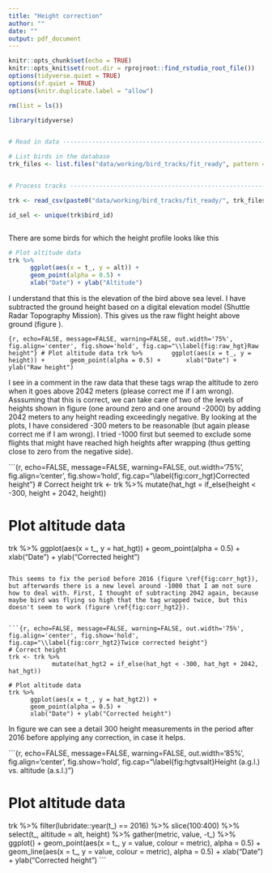 ```yaml
---
title: "Height correction"
author: ""
date: ""
output: pdf_document
---
```


```r
knitr::opts_chunk$set(echo = TRUE)
knitr::opts_knit$set(root.dir = rprojroot::find_rstudio_root_file())
options(tidyverse.quiet = TRUE)
options(sf.quiet = TRUE)
options(knitr.duplicate.label = "allow")
```

```r

rm(list = ls())

library(tidyverse)


# Read in data ------------------------------------------------------------

# List birds in the database
trk_files <- list.files("data/working/bird_tracks/fit_ready", pattern = "height.csv")


# Process tracks ----------------------------------------------------------

trk <- read_csv(paste0("data/working/bird_tracks/fit_ready/", trk_files[11]))

id_sel <- unique(trk$bird_id)



```



There are some birds for which the height profile looks like this



```r
# Plot altitude data
trk %>% 
      ggplot(aes(x = t_, y = alt)) +
      geom_point(alpha = 0.5) +
      xlab("Date") + ylab("Altitude")
```

I understand that this is the elevation of the bird above sea level. I have subtracted the ground height based on a digital elevation model (Shuttle Radar Topography Mission). This gives us the raw flight height above ground (figure \ref{fig:raw_hgt}).


```{r, echo=FALSE, message=FALSE, warning=FALSE, out.width='75%', fig.align='center', fig.show='hold', fig.cap="\\label{fig:raw_hgt}Raw height"}
# Plot altitude data
trk %>% 
      ggplot(aes(x = t_, y = height)) +
      geom_point(alpha = 0.5) +
      xlab("Date") + ylab("Raw height")
```

I see in a comment in the raw data that these tags wrap the altitude to zero when it goes above 2042 meters (please correct me if I am wrong). Asssuming that this is correct, we can take care of two of the levels of heights shown in figure \ref{fig:raw_hgt} (one around zero and one around -2000) by adding 2042 meters to any height reading exceedingly negative. By looking at the plots, I have considered -300 meters to be reasonable (but again please correct me if I am wrong). I tried -1000 first but seemed to exclude some flights that might have reached high heights after wrapping (thus getting close to zero from the negative side).


```{r, echo=FALSE, message=FALSE, warning=FALSE, out.width='75%', fig.align='center', fig.show='hold', fig.cap="\\label{fig:corr_hgt}Corrected height"}
# Correct height
trk <- trk %>% 
            mutate(hat_hgt = if_else(height < -300, height + 2042, height))

# Plot altitude data
trk %>% 
      ggplot(aes(x = t_, y = hat_hgt)) +
      geom_point(alpha = 0.5) +
      xlab("Date") + ylab("Corrected height")
```

This seems to fix the period before 2016 (figure \ref{fig:corr_hgt}), but afterwards there is a new level around -1000 that I am not sure how to deal with. First, I thought of subtracting 2042 again, because maybe bird was flying so high that the tag wrapped twice, but this doesn't seem to work (figure \ref{fig:corr_hgt2}).


```{r, echo=FALSE, message=FALSE, warning=FALSE, out.width='75%', fig.align='center', fig.show='hold', fig.cap="\\label{fig:corr_hgt2}Twice corrected height"}
# Correct height
trk <- trk %>% 
            mutate(hat_hgt2 = if_else(hat_hgt < -300, hat_hgt + 2042, hat_hgt))

# Plot altitude data
trk %>% 
      ggplot(aes(x = t_, y = hat_hgt2)) +
      geom_point(alpha = 0.5) +
      xlab("Date") + ylab("Corrected height")
```


In figure \ref{fig:hgtvsalt} we can see a detail 300 height measurements in the period after 2016 before applying any correction, in case it helps.


```{r, echo=FALSE, message=FALSE, warning=FALSE, out.width='85%', fig.align='center', fig.show='hold', fig.cap="\\label{fig:hgtvsalt}Height (a.g.l.) vs. altitude (a.s.l.)"}

# Plot altitude data
trk %>% 
      filter(lubridate::year(t_) == 2016) %>% 
      slice(100:400) %>% 
      select(t_, altitude = alt, height) %>% 
      gather(metric, value, -t_) %>% 
      ggplot() +
      geom_point(aes(x = t_, y = value, colour = metric), alpha = 0.5) +
      geom_line(aes(x = t_, y = value, colour = metric), alpha = 0.5) +
      xlab("Date") + ylab("Corrected height")
```

